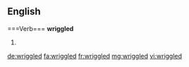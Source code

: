 ==English=====Verb===
'''wriggled'''

# {{past of|wriggle}}

[[de:wriggled]]
[[fa:wriggled]]
[[fr:wriggled]]
[[mg:wriggled]]
[[vi:wriggled]]